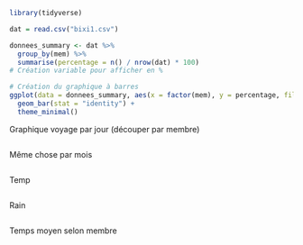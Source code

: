 ```r
library(tidyverse)
```

```r
dat = read.csv("bixi1.csv")
```

```r
donnees_summary <- dat %>%
  group_by(mem) %>%
  summarise(percentage = n() / nrow(dat) * 100)
# Création variable pour afficher en %

# Création du graphique à barres
ggplot(data = donnees_summary, aes(x = factor(mem), y = percentage, fill = factor(mem))) +
  geom_bar(stat = "identity") +
  theme_minimal()
```

Graphique voyage par jour (découper par membre)
```r

```

Même chose par mois
```r

```

Temp
```r

```

Rain
```r

```

Temps moyen selon membre
```r

```

